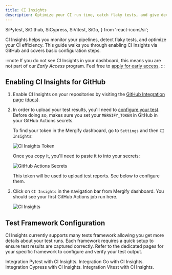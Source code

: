 ```yaml
---
title: CI Insights
description: Optimize your CI run time, catch flaky tests, and give developers actionable insights so your team ships code faster.
---
```


  SiPytest,
  SiGithub,
  SiCypress,
  SiVitest,
  SiGo,
} from 'react-icons/si';

CI Insights helps you monitor your pipelines, detect flaky tests, and optimize
your CI efficiency. This guide walks you through enabling CI Insights via
GitHub and covers basic configuration steps.

:::note
  If you do not see CI Insights in your dashboard, this means you are not part
  of our *Early Access* program. Feel free to [apply for early
  access](https://forms.mergify.com/ci-insights-early-access).
:::

## Enabling CI Insights for GitHub

1. Enable CI Insights on your repositories by visiting the [GitHub Integration
   page](https://dashboard.mergify.com/integrations/github)
   ([docs](/integrations/github)).

2. In order to upload your test results, you'll need to [configure your
   test](#test-framework-configuration). Before doing so, makes sure you set
   your `MERGIFY_TOKEN` in GitHub in your GitHub Actions secrets.

   To find your token in the Mergify dashboard, go to `Settings` and then `CI
   Insights`:

   <Image src={TokenScreenshot} alt="CI Insights Token" />

   Once you copy it, you'll need to paste it to into your secrets:

   <Image src={GHSecretsScreenshot} alt="GitHub Actions Secrets" />

   This token will be used to upload test reports. See below to configure them.

3. Click on `CI Insights` in the navigation bar from Mergify dashboard. You
   should see your first GitHub Actions job run here.

   <Image src={MainScreenshot} alt="CI Insights" />

## Test Framework Configuration

CI Insights currently supports many tests framework allowing you get more
details about your test runs. Each framework requires a quick setup to ensure
test results are captured correctly. Refer to the dedicated pages for your
specific framework to configure and verify your test output.

<DocsetGrid>
  <Docset
    title="Pytest"
    path="/ci-insights/pytest"
    icon={SiPytest}
  >
    Integration Pytest with CI Insights.
  </Docset>
    <Docset
    title="Go"
    path="/ci-insights/Golang"
    icon={SiGo}
  >
    Integration Go with CI Insights.
  </Docset>
  <Docset
    title="Cypress"
    path="/ci-insights/cypress"
    icon={SiCypress}
  >
    Integration Cypress with CI Insights.
  </Docset>
  <Docset
    title="Vitest"
    path="/ci-insights/vitest"
    icon={SiVitest}
  >
    Integration Vitest with CI Insights.
  </Docset>
</DocsetGrid>
